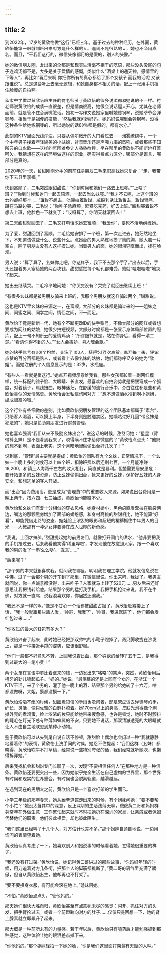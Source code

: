 ```yaml
---
---
---
```

title: 2
---





到2022年，17岁的黄欣怡做“这行”已经三年。基于过去的种种经历，在外面，黄欣怡能第一眼就判断出来对方是什么样的人。遇到不是很熟的人，她也不会用真名。而且，“干我们这行的，微信头像都用的是假的，别人的头像。”

她的微信朋友圈，发出来的全都是和现实生活毫不相干的呓语，那些没头没尾的句子连鸡汤都不是，大多是关于爱情的感慨，类似什么“酒桌上的通天神，感情里的下等人”，再比如“再后来啊 你把你所有的真心都给了那个女孩子 而我的话呢 又该跟谁说”。总是这些听上去毫无逻辑，和她自身都不相关的话，配上一张用手机挡住脸庞的自拍照。

仙市中学做过黄欣怡班主任的符老师关于黄欣怡的很多说法都和她说的不一样。符老师说黄欣怡的成绩一直很差，但是情商很高，她很会说话逗人开心，尤其在老师面前，就是管不住会满嘴脏话。她初一写作文说她家里喊她练钢琴，说她爷爷会弹钢琴，相当于是祖传的技能，“然后我就问她妈妈，她妈妈说哪里会弹钢琴，没得这种条件给她练钢琴的，所以她说的话80%都是假的，都有水分。”

此刻的KTV里面光线浑浊，只要从偶尔敞开的大门看过去——烟雾缭绕中，一个个中年男子搂着年轻貌美的小姑娘，背景音乐还是声嘶力竭的怒吼，或者那些不知所云的口水歌——这样的氛围难免让人昏昏欲睡，坐在那里的黄欣怡不间断地打着呵欠。我猜想在这样的环境做这样的职业，确实得费点力区分，哪部分是谎言，哪部分是真的。

2020年的一天，甜甜刚刚分手的前前任男朋友二毛来职高找她求复合：“走，我带你下去县里享福。”

快到富顺了，二毛突然跟甜甜说：“你到时候和她们一路去上班噻。”“上啥子班？”“你到时候和她们一起去陪酒，一起去当幺妹噻。”“我才不去呢，上这个班的女的都好那个……”甜甜不想去，他硬拉着甜甜，威逼利诱让甜甜去，甜甜胃痛，蹲在马路边哭，二毛说：“你咋子恁麻烦，赶紧吃完药，好去上班。”甜甜哭着说不想去上班，他脸色一下就变了：“哎呀算了，你明天就滚回去！”

第二天甜甜就回去了，二毛又打电话求她去富顺，“我爱你”，要死不活地纠缠她。

为了爱，甜甜回到了富顺。二毛给她安排了一个班，第一次走进去，她茫然地坐下，不知道该做些什么、说些什么。点她台的男人熟练地摸了她的胸，她大脑一片空白，除了男朋友没有人这样摸过她。当着男人的面，她的眼泪夺眶而出，挂在脸颊。

男人说：“算了算了，幺妹你走吧，你这样子，我下不去那个手了。”出去以后，手头还捏着男人塞给她的两百块钱，甜甜感觉每个毛孔都难受，她就“哇啦哇啦”地哭了起来。

她出去继续哭。二毛冷冷地问她：“你哭完没有？哭完了就回去继续上班！”

“有很多幺妹都是被男朋友骗来上班的，我那个男朋友就这样骗过两个。”甜甜说。

这也是KTV里幺妹的来源之一，在富顺，大部分的幺妹都是骗过来的——姐妹之间、闺蜜之间、同学之间，情侣之间，不一而足。

黄欣怡毕竟是新新一代，她有个不断更改ID的快手账号，不像大部分的网红或者想要成为网红的姑娘，她很少拍短视频，大部分时候都是一张显示身体局部位置的照片，配上一句不知所云的爱情鸡汤：“所谓细节就是，站在你身后，看得一清二楚。”“看清你得不到的人。”“女人会撒娇，男人魂会飘。”

她的快手账号有981个粉丝，关注了183人，获得5.1万次点赞。点开每一条，评论点赞的百分百都是熟人，或者看上去像幺妹的姑娘，她们都称呼17岁的她为“欣姐”。而她注册的个人信息显示的是：32岁，水瓶座。

“有些人一看就是做这行。”她点开视频示意给我看。那些女孩都长着一副网红模样，统一标配的锥子脸、大眼睛、长直发，最喜欢的自拍姿势就是把腰弯成一个弧度，对着镜子，肩线扭曲，眼神迷茫，在舒缓的流行音乐中，旁白往往都是些和黄欣怡类似的爱情感悟。黄欣怡会发私信询问对方：“想不想做酒水推销啊小姐姐，提成很高的哦。”

这个行业有些细微的差别，比如黄欣怡男朋友管理的这个团队基本都属于“素台”，只陪客人喝酒，可以摸上半身，下半身则是触碰禁区。她嘀咕过好几回“带幺妹是犯法的”，她只是协助男朋友进行财务管理。

她也喜欢强调“我们从来不鼓励幺妹出台”，说这话的时候，甜甜问她：“星星（背带裤幺妹）是不是看到我来了，晓得瞒不住才给你微信的？”黄欣怡点点头：“他妈的想不到啊，表面上老实，这个月暗地里偷偷出台好几次了！”

说到底，“管理”最主要就是提成：黄欣怡的团队有九个幺妹，正常情况下，一个幺妹一个晚上多的时候可以上四个班，扣除班费以后还剩七百，一个月能净赚18,200，和镇上人均两千左右的收入相比，简直就是暴利。但她需要居安思危：要开拓更多的幺妹资源，防止幺妹偷偷出台，抢来更好的幺妹，保护好幺妹的人身安全，和想逃单的客人开战。

而“出台”因为费用高，更是成为“管理费”中的重要收入来源。如果说出台费用是一晚上两千，按六四、七三抽成，黄欣怡也能赚不少。

黄欣怡和幺妹们有着十分相似的穿衣风格，她身材娇小，黑色的直发耷拉在脑袋两边，嘴边的那颗黑痣增加了面部的娇憨感，和身材高挑的甜甜相比，她不能算“好看”，却能凭借走路的姿态、娃娃脸上浓烈的眼影和超短的裙裤抓住中年男人的目光——大概那有一种少女非要待在成人世界的新奇感。

“我说，上回才搞笑。”甜甜提起她的前男友们，就像打开闸门的洪水，“他非要把我的手机抢过去，后来我看他笑得‘稀里哗啦’，才发现他在故意逗人家，跟一个喜欢我的男的发了一串‘么么哒’、‘乖乖’……”

“后来呢？”

“那个男的本来就很喜欢我，就问我在哪里，明明我在理工学院，他就发信息说在牛佛。过了一会那个男的开车到了那里，在微信里说，你出来吧，我拢了。我男友就回说，你一点诚意都没得，出来咋子？人家就马上转了520元……男友后来还好意思让我把钱转给他。结果那个男的猛打我手机，我把手机抢过来说，我不在牛佛，对方就一直骂，说我浪喜欢你，你居然还骗我。”

“我还不是一样的啊。”像是不甘心一个话题被甜甜占据了，黄欣怡赶紧接上了话，“我一般就跟那些熟人发，‘帅哥，我饿了’，‘帅哥，我进医院了’，他们都会发红包过来……”

“你收过的最大的红包有多大？”

黄欣怡兴奋了起来，此时她已经把那双帅气的小靴子蹬掉了，两只脚收拢在沙发上，那是一种接近半蹲的姿势，应该很舒服。

“他们一般都不好意思不转，上回我说胃出血，那个姓欧的给转了五千二，是我得到过最大的一笔小费！”

两个女孩在言语中攀比着诓来的钱，一边发出来“咯咯”的笑声。突然，黄欣怡用后槽牙的劲儿嗑起瓜子。“妈的。”她说，“最羡慕的还是上回有个女的，在浙江一个KTV干活，来了个男的，灌了他一晚上的酒，结果那个男的给她转了十六万，啥都没做呀，大姐，摸都没摸一下。”

黄欣怡滔滔不绝的时候，甜甜发短信的手指也没闲着，那是双应该去弹钢琴的手，纤长、灵活，像只优雅的白鹤扑腾着。她170cm以上的身高，皮肤光滑得像个剥掉外壳的煮鸡蛋，脸上浓浓的妆只能给她带来疲惫感，也许是错觉，她时不时颤抖的睫毛在灯光下总有种薄如蝉翼的不安，只要她不说话，那双清澈透亮的大眼睛就让人不由自主地联想到某种小动物。

鉴于黄欣怡可以从头到尾自说自话不停顿，甜甜脸上偶尔也会闪过一种“我就静静地看着你”的表情。黄欣怡上洗手间的时候，她忍不住提起：“我们这群（幺妹）都晓得，黄欣怡吹牛不打草稿，经常说一些特别夸张的话，我们经常就听她吹，也懒得拆穿她。”

后来我找机会和甜甜专门长聊了一次，发现“不要相信任何人”在那种地方是一种信条。黄欣怡还要更突出一些，因为她似乎完全生活在自己虚构的世界里，那个世界有时候和现实的世界重合，有时候也会脱离轨道，越滑越远。

在遇到现在的男朋友之前，黄欣怡只是一个喜欢打架的学生而已。

小学三年级的那年春天，她从跆拳道馆走出来的时候，有个姐妹问她：“要不要帮个小忙？”她没太懂其中的深意，反正深圳的生活浅薄无聊，爸爸黄二哥和妈妈群芬常年在外做生意，工作繁忙起来就时不时把她扔在深圳的家里，让亲戚或者保姆代替他们的职责。他们彼此相爱，却也彼此陌生。

“我们这里已经叫了十几个人，对方估计也差不多。”那个姐妹自顾自地说，一边用询问的表情望着她。

黄欣怡认真考虑了一下，她喜欢别人和她说事的时候看着她，觉得她很重要的样子。

“我还没有打过架。”黄欣怡说，她记得黄二哥讲过的那些故事，“你妈妈年轻的时候，用刀追着对方几条街，把那个人的脚筋都挑断了。”黄二哥的语气里充满了骄傲，但自从黄欣怡出生，他却再也不打架了。

“要不要换身衣服，有可能会滚在地上。”姐妹问她。

“不怕。”黄欣怡点点头，“管他妈的。”

那天她们很快大胜而归，黄欣怡甚至有点意犹未尽的感觉：闪开、抓住对方的头发、把手臂抡过去，或者一个前蹬踹向对方的肚子……仅仅只是回想一下，她的肾上腺素就立即飙升了起来。

那大概是一种前所未有的力量感。若干年以后，黄欣怡只有嗑药后才能勉强抓到那种感觉，这种体验让她的眼泪差点掉下来。

“你他妈的。”那个姐妹轻拍一下她的脸，“你是我们这里面打架最有天赋的人呐。”
